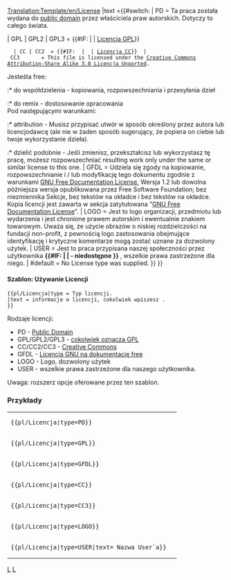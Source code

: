<noinclude>[[Translation:Template/en/License]]</noinclude><noinclude>
</noinclude>
<includeonly>{{en/Ambox| type  = notice
| image ={{#switch: {{{type|}}}
   | PD                =Public domain Grey.png
   | GPL | GPL2 | GPL3
   | CC | CC2 | CC3    =Copyright red.png
   | LOGO | USER       =Copyright black.png
   | GFDL              =Heckert GNU.png
   | #default          =Content.png}}
|text ={{#switch: {{{type|}}} <!-- 

-->| PD        = Ta praca została wydana do [http://en.wikipedia.org/wiki/Public_domain public domain] przez właściciela praw autorskich. Dotyczy to całego świata.<p style="font-size: 80%">{{{text|}}}</p><!-- 

-->| GPL | GPL2 | GPL3 = {{#IF: {{{text|}}} | {{{text}}} | [http://www.gnu.org/licenses/licenses.html Licencja GPL]}}
   | CC | CC2  = {{#IF: {{{text|}}} | {{{text}}} | [http://creativecommons.org/about/licenses Licencja CC]}} <!-- 

-->| CC3       = This file is licensed under the [http://en.wikipedia.org/wiki/en:Creative_Commons Creative Commons] <!-- 
                 -->[http://creativecommons.org/licenses/by-sa/3.0/deed.en Attribution-Share Alike 3.0 Licencja Unported].

Jesteśta free:
:* do współdzielenia - kopiowania, rozpowszechniania i przesyłania dzieł
:* do remix - dostosowanie opracowania
<br />
Pod następującymi warunkami:
:* attribution - Musisz przypisać utwór w sposób określony przez autora lub licencjodawcę (ale nie w żaden sposób sugerujący, że popiera on ciebie lub twoje wykorzystanie dzieła).
:* dzielić podobnie - Jeśli zmienisz, przekształcisz lub wykorzystasz tę pracę, możesz rozpowszechniać <!--
                 -->resulting work only under the same or similar license to this one.<!--

-->| GFDL      = Udziela się zgody na kopiowanie, rozpowszechnianie i / lub modyfikację tego dokumentu zgodnie z warunkami <!--
                 -->[http://en.wikipedia.org/wiki/GNU_Free_Documentation_License GNU Free Documentation License], <!--
                 -->Wersja 1.2 lub dowolna późniejsza wersja opublikowana przez Free Software Foundation; bez niezmiennika <!--
                 -->Sekcje, bez tekstów na okładce i bez tekstów na okładce. Kopia licencji jest zawarta w <!--
                 -->sekcja zatytułowana "[http://commons.wikimedia.org/wiki/Commons:GNU_Free_Documentation_License <!--
                 -->GNU Free Documentation License]". <!--

-->| LOGO      = Jest to logo organizacji, przedmiotu lub wydarzenia i jest chronione prawem autorskim i ewentualnie znakiem towarowym. <!--
                 -->Uważa się, że użycie obrazów o niskiej rozdzielczości na fundacji non-profit, z pewnością logo <!--
                 -->zastosowania obejmujące identyfikację i krytyczne komentarze mogą zostać uznane za dozwolony użytek.<!--

-->| USER      = Jest to praca przypisana naszej społeczności przez użytkownika <strong>{{#IF: {{{text|}}} | {{{text}}}| - niedostępne }}<!--
                 --></strong>, wszelkie prawa zastrzeżone dla niego.<!--

-->| #default  = No License type was supplied.
}} }}</includeonly><noinclude>             

====Szablon: Używanie Licencji====
<pre>
{{pl/Licencja|type = Typ licencji.
|text = informacje o licencji, cokolwiek wpiszesz .
}}
</pre>
Rodzaje licencji:
* PD            - [https://www.wikipedia.org/wiki/pl:Public_domain  Public Domain]
* GPL/GPL2/GPL3 - [http://www.gnu.org/licenses/licenses.html cokolwiek oznacza GPL]
* CC/CC2/CC3    - [https://www.wikipedia.org/wiki/pl:Creative_Commons  Creative Commons]
* GFDL          - [https://www.wikipedia.org/wiki/pl:GNU_Free_Documentation_License  Licencja GNU na dokumentację free]
* LOGO          - Logo, dozwolony użytek
* USER          - wszelkie prawa zastrzeżone dla naszego użytkownika.
Uwaga: rozszerz opcje oferowane przez ten szablon.

=== Przykłady ===
{|
|<pre>{{pl/Licencja|type=PD}}</pre>
|{{pl/Licencja|type=PD}}
|-
|<pre>{{pl/Licencja|type=GPL}}</pre>
|{{pl/Licencja|type=GPL}}
|-
|<pre>{{pl/Licencja|type=GFDL}}</pre>
|{{pl/Licencja|type=GFDL}}
|-
|<pre>{{pl/Licencja|type=CC}}</pre>
|{{pl/Licencja|type=CC}}
|-
|<pre>{{pl/Licencja|type=CC3}}</pre>
|{{pl/Licencja|type=CC3}}
|-
|<pre>{{pl/Licencja|type=LOGO}}</pre>
|{{pl/Licencja|type=LOGO}}
|-
|<pre>{{pl/Licencja|type=USER|text= Nazwa User`a}}</pre>
|{{pl/Licencja|type=USER|text= Nazwa User`a}}
|}

<!--[[Category:Templates|L]][[Category:Message boxes|L]]-->[[Category:pl/Szablony|L]][[Category:pl/InfoBox|L]]
</noinclude>